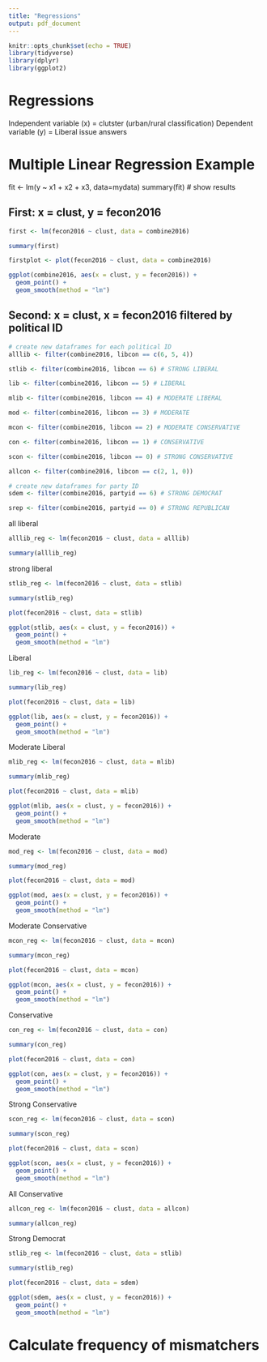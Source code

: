 ```yaml
---
title: "Regressions"
output: pdf_document
---
```


```r
knitr::opts_chunk$set(echo = TRUE)
library(tidyverse)
library(dplyr)
library(ggplot2)
```

# Regressions

Independent variable (x) = clutster (urban/rural classification)
Dependent variable (y) = Liberal issue answers

# Multiple Linear Regression Example
fit <- lm(y ~ x1 + x2 + x3, data=mydata)
summary(fit) # show results


## First: x = clust, y = fecon2016
```r
first <- lm(fecon2016 ~ clust, data = combine2016)

summary(first)

firstplot <- plot(fecon2016 ~ clust, data = combine2016)

ggplot(combine2016, aes(x = clust, y = fecon2016)) +
  geom_point() +
  geom_smooth(method = "lm")
```

## Second: x = clust, x = fecon2016 filtered by political ID
```r
# create new dataframes for each political ID
alllib <- filter(combine2016, libcon == c(6, 5, 4))

stlib <- filter(combine2016, libcon == 6) # STRONG LIBERAL

lib <- filter(combine2016, libcon == 5) # LIBERAL

mlib <- filter(combine2016, libcon == 4) # MODERATE LIBERAL

mod <- filter(combine2016, libcon == 3) # MODERATE

mcon <- filter(combine2016, libcon == 2) # MODERATE CONSERVATIVE

con <- filter(combine2016, libcon == 1) # CONSERVATIVE

scon <- filter(combine2016, libcon == 0) # STRONG CONSERVATIVE

allcon <- filter(combine2016, libcon == c(2, 1, 0))

# create new dataframes for party ID
sdem <- filter(combine2016, partyid == 6) # STRONG DEMOCRAT

srep <- filter(combine2016, partyid == 0) # STRONG REPUBLICAN
```

all liberal
```r
alllib_reg <- lm(fecon2016 ~ clust, data = alllib)

summary(alllib_reg)
```


strong liberal
```r
stlib_reg <- lm(fecon2016 ~ clust, data = stlib)

summary(stlib_reg)

plot(fecon2016 ~ clust, data = stlib)

ggplot(stlib, aes(x = clust, y = fecon2016)) +
  geom_point() +
  geom_smooth(method = "lm")
```
Liberal
```r
lib_reg <- lm(fecon2016 ~ clust, data = lib)

summary(lib_reg)

plot(fecon2016 ~ clust, data = lib)

ggplot(lib, aes(x = clust, y = fecon2016)) +
  geom_point() +
  geom_smooth(method = "lm")
```
Moderate Liberal
```r
mlib_reg <- lm(fecon2016 ~ clust, data = mlib)

summary(mlib_reg)

plot(fecon2016 ~ clust, data = mlib)

ggplot(mlib, aes(x = clust, y = fecon2016)) +
  geom_point() +
  geom_smooth(method = "lm")
```
Moderate
```r
mod_reg <- lm(fecon2016 ~ clust, data = mod)

summary(mod_reg)

plot(fecon2016 ~ clust, data = mod)

ggplot(mod, aes(x = clust, y = fecon2016)) +
  geom_point() +
  geom_smooth(method = "lm")
```
Moderate Conservative
```r
mcon_reg <- lm(fecon2016 ~ clust, data = mcon)

summary(mcon_reg)

plot(fecon2016 ~ clust, data = mcon)

ggplot(mcon, aes(x = clust, y = fecon2016)) +
  geom_point() +
  geom_smooth(method = "lm")
```
Conservative
```r
con_reg <- lm(fecon2016 ~ clust, data = con)

summary(con_reg)

plot(fecon2016 ~ clust, data = con)

ggplot(con, aes(x = clust, y = fecon2016)) +
  geom_point() +
  geom_smooth(method = "lm")
```
Strong Conservative
```r
scon_reg <- lm(fecon2016 ~ clust, data = scon)

summary(scon_reg)

plot(fecon2016 ~ clust, data = scon)

ggplot(scon, aes(x = clust, y = fecon2016)) +
  geom_point() +
  geom_smooth(method = "lm")
```

All Conservative
```r
allcon_reg <- lm(fecon2016 ~ clust, data = allcon)

summary(allcon_reg)
```


Strong Democrat
```r
stlib_reg <- lm(fecon2016 ~ clust, data = stlib)

summary(stlib_reg)

plot(fecon2016 ~ clust, data = sdem)

ggplot(sdem, aes(x = clust, y = fecon2016)) +
  geom_point() +
  geom_smooth(method = "lm")
```



# Calculate frequency of mismatchers
```r

```

